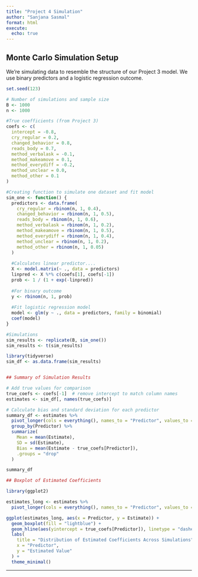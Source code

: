 ```yaml
---
title: "Project 4 Simulation"
author: "Sanjana Sasmal"
format: html
execute:
  echo: true
---
```


## Monte Carlo Simulation Setup

We’re simulating data to resemble the structure of our Project 3 model. We use binary predictors and a logistic regression outcome.

```r
set.seed(123)

# Number of simulations and sample size
B <- 1000
n <- 1000

#True coefficients (from Project 3)
coefs <- c(
  intercept = -0.8,
  cry_regular = 0.2,
  changed_behavior = 0.8,
  reads_body = 0.7,
  method_verbalask = -0.1,
  method_makeamove = 0.1,
  method_everydiff = -0.2,
  method_unclear = 0.0,
  method_other = 0.1
)

#Creating function to simulate one dataset and fit model
sim_one <- function() {
  predictors <- data.frame(
    cry_regular = rbinom(n, 1, 0.4),
    changed_behavior = rbinom(n, 1, 0.5),
    reads_body = rbinom(n, 1, 0.6),
    method_verbalask = rbinom(n, 1, 0.2),
    method_makeamove = rbinom(n, 1, 0.5),
    method_everydiff = rbinom(n, 1, 0.4),
    method_unclear = rbinom(n, 1, 0.2),
    method_other = rbinom(n, 1, 0.05)
  )
  
  #Calculates linear predictor....
  X <- model.matrix(~ ., data = predictors)
  linpred <- X %*% c(coefs[1], coefs[-1])
  prob <- 1 / (1 + exp(-linpred))
  
  #For binary outcome
  y <- rbinom(n, 1, prob)
  
  #Fit logistic regression model
  model <- glm(y ~ ., data = predictors, family = binomial)
  coef(model)
}

#Simulations
sim_results <- replicate(B, sim_one())
sim_results <- t(sim_results)

library(tidyverse)
sim_df <- as.data.frame(sim_results)


## Summary of Simulation Results

# Add true values for comparison
true_coefs <- coefs[-1]  # remove intercept to match column names
estimates <- sim_df[, names(true_coefs)]

# Calculate bias and standard deviation for each predictor
summary_df <- estimates %>%
  pivot_longer(cols = everything(), names_to = "Predictor", values_to = "Estimate") %>%
  group_by(Predictor) %>%
  summarize(
    Mean = mean(Estimate),
    SD = sd(Estimate),
    Bias = mean(Estimate - true_coefs[Predictor]),
    .groups = "drop"
  )

summary_df

## Boxplot of Estimated Coefficients

library(ggplot2)

estimates_long <- estimates %>%
  pivot_longer(cols = everything(), names_to = "Predictor", values_to = "Estimate")

ggplot(estimates_long, aes(x = Predictor, y = Estimate)) +
  geom_boxplot(fill = "lightblue") +
  geom_hline(aes(yintercept = true_coefs[Predictor]), linetype = "dashed", color = "red") +
  labs(
    title = "Distribution of Estimated Coefficients Across Simulations",
    x = "Predictor",
    y = "Estimated Value"
  ) +
  theme_minimal()
```

---
